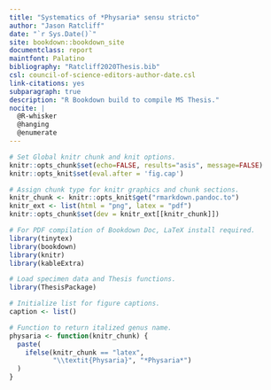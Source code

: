 ```yaml
---
title: "Systematics of *Physaria* sensu stricto"
author: "Jason Ratcliff"
date: "`r Sys.Date()`"
site: bookdown::bookdown_site
documentclass: report
maintfont: Palatino
bibliography: "Ratcliff2020Thesis.bib"
csl: council-of-science-editors-author-date.csl
link-citations: yes
subparagraph: true
description: "R Bookdown build to compile MS Thesis."
nocite: |
  @R-whisker
  @hanging
  @enumerate
---
```


```r

# Set Global knitr chunk and knit options.
knitr::opts_chunk$set(echo=FALSE, results="asis", message=FALSE)
knitr::opts_knit$set(eval.after = 'fig.cap')

# Assign chunk type for knitr graphics and chunk sections.
knitr_chunk <- knitr::opts_knit$get("rmarkdown.pandoc.to")
knitr_ext <- list(html = "png", latex = "pdf")
knitr::opts_chunk$set(dev = knitr_ext[[knitr_chunk]])

```

```r

# For PDF compilation of Bookdown Doc, LaTeX install required.
library(tinytex)
library(bookdown)
library(knitr)
library(kableExtra)

# Load specimen data and Thesis functions.
library(ThesisPackage)

# Initialize list for figure captions.
caption <- list()

# Function to return italized genus name.
physaria <- function(knitr_chunk) {
  paste(
    ifelse(knitr_chunk == "latex",
           "\\textit{Physaria}", "*Physaria*")
  )
}

```

\include{TeX/front-matter}
